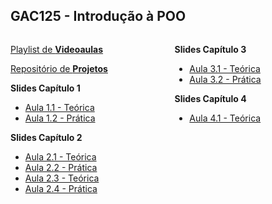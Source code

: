 ## GAC125 - Introdução à POO {.smaller}

::: {.nonincremental .fontsize80}

:::: {.columns}


::: {.column width="50%"}

[Playlist de **Videoaulas**](https://www.youtube.com/watch?v=Pn49AxSBQ7g&list=PLaPMgEYxCSWep1GK69nOMWPr20zPKRILC)

[Repositório de **Projetos**](https://github.com/orgs/ufla-ipoo/repositories)

**Slides Capítulo 1**

- [Aula 1.1 - Teórica](cap1-1.html)
- [Aula 1.2 - Prática](cap1-2.html)

**Slides Capítulo 2**

- [Aula 2.1 - Teórica](cap2-1.html)
- [Aula 2.2 - Prática](cap2-2.html)
- [Aula 2.3 - Teórica](cap2-3.html)
- [Aula 2.4 - Prática](cap2-4.html)

:::

::: {.column width="50%"}
**Slides Capítulo 3**

- [Aula 3.1 - Teórica](cap3-1.html)
- [Aula 3.2 - Prática](cap3-2.html)

**Slides Capítulo 4**

- [Aula 4.1 - Teórica](cap4-1.html)
:::

::::




:::